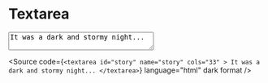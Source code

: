 
<Meta title="Atoms/Form/Textarea" />

# Textarea

<Unstyled>
  <textarea id="story" name="story" cols="33">It was a dark and stormy night...</textarea>
  
  <Source
    code={`
      <textarea
        id="story"
        name="story"
        cols="33"
      >
        It was a dark and stormy night...
      </textarea>
    `}
    language="html"
    dark
    format
  />
</Unstyled>